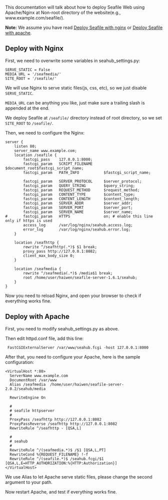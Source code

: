 This documentation will talk about how to deploy Seafile Web using Apache/Nginx at Non-root directory of the website(e.g., www.example.com/seafile/). 

'''Note:''' We assume you have read [[Deploy Seafile with nginx]] or [[Deploy Seafile with apache]].

== Deploy with Nginx ==

First, we need to overwrite some variables in seahub_settings.py:

<pre>
SERVE_STATIC = False
MEDIA_URL = '/seafmedia/'
SITE_ROOT = '/seafile/'
</pre>

We will use Nginx to serve static files(js, css, etc), so we just disable <code>SERVE_STATIC</code>.

<code>MEDIA_URL</code> can be anything you like, just make sure a trailing slash is appended at the end.

We deploy Seafile at <code>/seafile/</code> directory instead of root directory, so we set <code>SITE_ROOT</code> to <code>/seafile/</code>.

Then, we need to configure the Nginx:

<pre>
server {
    listen 80;
    server_name www.example.com;
    location /seafile {
        fastcgi_pass    127.0.0.1:8000;
        fastcgi_param   SCRIPT_FILENAME     $document_root$fastcgi_script_name;
        fastcgi_param   PATH_INFO           $fastcgi_script_name;

        fastcgi_param	SERVER_PROTOCOL	    $server_protocol;
        fastcgi_param   QUERY_STRING        $query_string;
        fastcgi_param   REQUEST_METHOD      $request_method;
        fastcgi_param   CONTENT_TYPE        $content_type;
        fastcgi_param   CONTENT_LENGTH      $content_length;
        fastcgi_param	SERVER_ADDR         $server_addr;
        fastcgi_param	SERVER_PORT         $server_port;
        fastcgi_param	SERVER_NAME         $server_name;
#       fastcgi_param   HTTPS               on; # enable this line only if https is used
        access_log      /var/log/nginx/seahub.access.log;
    	error_log       /var/log/nginx/seahub.error.log;
    }       

    location /seafhttp {
        rewrite ^/seafhttp(.*)$ $1 break;
        proxy_pass http://127.0.0.1:8082;
        client_max_body_size 0;
    }

    location /seafmedia {
        rewrite ^/seafmedia(.*)$ /media$1 break;
        root /home/user/haiwen/seafile-server-1.6.1/seahub;
    }
}
</pre>

Now you need to reload Nginx, and open your browser to check if everything works fine.

== Deploy with Apache ==

First, you need to modify seahub_settings.py as above.

Then edit httpd.conf file, add this line:

  FastCGIExternalServer /var/www/seahub.fcgi -host 127.0.0.1:8000

After that, you need to configure your Apache, here is the sample configuration:

<pre>
<VirtualHost *:80>
  ServerName www.example.com
  DocumentRoot /var/www
  Alias /seafmedia  /home/user/haiwen/seafile-server-2.0.2/seahub/media

  RewriteEngine On

  #
  # seafile httpserver
  #
  ProxyPass /seafhttp http://127.0.0.1:8082
  ProxyPassReverse /seafhttp http://127.0.0.1:8082
  RewriteRule ^/seafhttp - [QSA,L]

  #
  # seahub
  #
  RewriteRule ^/(seafmedia.*)$ /$1 [QSA,L,PT]
  RewriteCond %{REQUEST_FILENAME} !-f
  RewriteRule ^/(seafile.*)$ /seahub.fcgi/$1 [QSA,L,E=HTTP_AUTHORIZATION:%{HTTP:Authorization}]
</VirtualHost>
</pre>

We use Alias to let Apache serve static files, please change the second argument to your path.

Now restart Apache, and test if everything works fine.